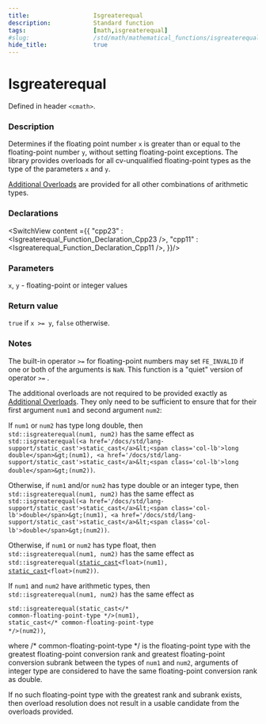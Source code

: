 ```yaml
---
title:                  Isgreaterequal
description:            Standard function
tags:                   [math,isgreaterequal]
#slug:                  /std/math/mathematical_functions/isgreaterequal/
hide_title:             true
---
```




# Isgreaterequal

Defined in header `<cmath>`.

### Description

Determines if the floating point number `x` is greater than or equal to the floating-point number `y`, without setting floating-point exceptions. 
<Since v='cpp23'>The library provides overloads for all cv-unqualified floating-point types as the type of the parameters <code>x</code> and <code>y</code></Since>. <br/>

&#8203;<a href='#declarations'>Additional Overloads</a> are provided for all other combinations of arithmetic types.

### Declarations

<SwitchView content ={{
    "cpp23" : <Isgreaterequal_Function_Declaration_Cpp23 />,
    "cpp11" : <Isgreaterequal_Function_Declaration_Cpp11 />,
}}/>

### Parameters
 
`x`, `y` - floating-point or integer values

### Return value

`true` if `x >= y`, `false` otherwise.

### Notes

The built-in operator `>=` for floating-point numbers may set `FE_INVALID` if one or both of the arguments is `NaN`. This function is a "quiet" version of operator `>=` .

The additional overloads are not required to be provided exactly as <a href='#declarations'>Additional Overloads</a>. 
They only need to be sufficient to ensure that for their first argument `num1` and second argument `num2`:

If `num1` or `num2` has type <span class='col-lb'>long double</span>, then <br/>
`std::isgreaterequal(num1, num2)` has the same effect as  <br/>
`std::isgreaterequal(<a href='/docs/std/lang-support/static_cast'>static_cast</a>&lt;<span class='col-lb'>long double</span>&gt;(num1), <a href='/docs/std/lang-support/static_cast'>static_cast</a>&lt;<span class='col-lb'>long double</span>&gt;(num2))`.

Otherwise, if `num1` and/or `num2` has type <span class='col-lb'>double</span> or an integer type, then  <br/>
`std::isgreaterequal(num1, num2)` has the same effect as  <br/>
`std::isgreaterequal(<a href='/docs/std/lang-support/static_cast'>static_cast</a>&lt;<span class='col-lb'>double</span>&gt;(num1), <a href='/docs/std/lang-support/static_cast'>static_cast</a>&lt;<span class='col-lb'>double</span>&gt;(num2))`.

&#8203;<Until block v='cpp23'>Otherwise, if <code>num1</code> or <code>num2</code> has type <span class='col-lb'>float</span>, then  <br/>
&#8203;<code>std::isgreaterequal(num1, num2)</code> has the same effect as  <br/>
&#8203;<code>std::isgreaterequal(<a href='/docs/std/lang-support/static_cast'>static_cast</a>&lt;<span class='col-lb'>float</span>&gt;(num1), <a href='/docs/std/lang-support/static_cast'>static_cast</a>&lt;<span class='col-lb'>float</span>&gt;(num2))</code>.</Until>

If `num1` and `num2` have arithmetic types, then  <br/>
`std::isgreaterequal(num1, num2)` has the same effect as  <br/> <code> std::isgreaterequal(static_cast&lt;<span class='col-d'>/\* common-floating-point-type \*/</span>&gt;(num1), static_cast&lt;<span class='col-d'>/\* common-floating-point-type \*/</span>&gt;(num2))</code>, 
               
where <span class='col-d'>/\* common-floating-point-type \*/</span> is the floating-point type with the greatest floating-point conversion rank and greatest floating-point 
conversion subrank between the types of `num1` and `num2`, arguments of integer type are considered to have the same floating-point conversion rank as <span class='col-lb'>double</span>.

If no such floating-point type with the greatest rank and subrank exists, then overload resolution does not result in a usable candidate from the overloads provided.